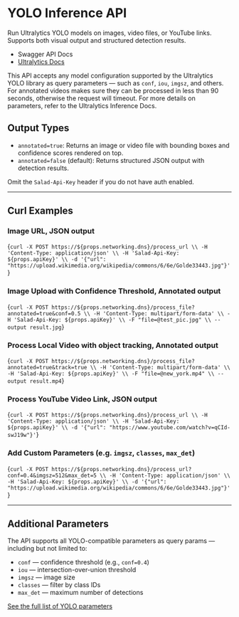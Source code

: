 # YOLO Inference API

Run Ultralytics YOLO models on images, video files, or YouTube links. Supports both visual output and structured detection results.

- <Link href={`https://${props.networking.dns}/docs`}>Swagger API Docs</Link>
- [Ultralytics Docs](https://docs.ultralytics.com)


<Callout variation="info">
This API accepts any model configuration supported by the Ultralytics YOLO library as query parameters — such as <code>conf</code>, <code>iou</code>, <code>imgsz</code>, and others. For annotated videos makes sure they can be processed in less than 90 seconds, otherwise the request will timeout. For more details on parameters, refer to the <Link href="https://docs.ultralytics.com/modes/inference/">Ultralytics Inference Docs</Link>.
</Callout>

## Output Types

- <code>annotated=true</code>: Returns an image or video file with bounding boxes and confidence scores rendered on top.
- <code>annotated=false</code> (default): Returns structured JSON output with detection results.

<Callout variation="note">Omit the <code>Salad-Api-Key</code> header if you do not have auth enabled.</Callout>

---

## Curl Examples

### Image URL, JSON output

<CodeBlock language="bash">{`curl -X POST https://${props.networking.dns}/process_url \\
  -H 'Content-Type: application/json' \\
  -H 'Salad-Api-Key: ${props.apiKey}' \\
  -d '{"url": "https://upload.wikimedia.org/wikipedia/commons/6/6e/Golde33443.jpg"}'`}</CodeBlock>

### Image Upload with Confidence Threshold, Annotated output

<CodeBlock language="bash">{`curl -X POST https://${props.networking.dns}/process_file?annotated=true&conf=0.5 \\
  -H 'Content-Type: multipart/form-data' \\
  -H 'Salad-Api-Key: ${props.apiKey}' \\
  -F "file=@test_pic.jpg" \\
  --output result.jpg`}</CodeBlock>

### Process Local Video with object tracking, Annotated output

<CodeBlock language="bash">{`curl -X POST https://${props.networking.dns}/process_file?annotated=true&track=true \\
  -H 'Content-Type: multipart/form-data' \\
  -H 'Salad-Api-Key: ${props.apiKey}' \\
  -F "file=@new_york.mp4" \\
  --output result.mp4`}</CodeBlock>

### Process YouTube Video Link, JSON output

<CodeBlock language="bash">{`curl -X POST https://${props.networking.dns}/process_url \\
  -H 'Content-Type: application/json' \\
  -H 'Salad-Api-Key: ${props.apiKey}' \\
  -d '{"url": "https://www.youtube.com/watch?v=qCId-swJ19w"}'`}</CodeBlock>

### Add Custom Parameters (e.g. `imgsz`, `classes`, `max_det`)

<CodeBlock language="bash">{`curl -X POST https://${props.networking.dns}/process_url?conf=0.4&imgsz=512&max_det=5 \\
  -H 'Content-Type: application/json' \\
  -H 'Salad-Api-Key: ${props.apiKey}' \\
  -d '{"url": "https://upload.wikimedia.org/wikipedia/commons/6/6e/Golde33443.jpg"}'`}</CodeBlock>


---

## Additional Parameters

The API supports all YOLO-compatible parameters as query params — including but not limited to:

- `conf` — confidence threshold (e.g., `conf=0.4`)
- `iou` — intersection-over-union threshold
- `imgsz` — image size
- `classes` — filter by class IDs
- `max_det` — maximum number of detections

[See the full list of YOLO parameters](https://docs.ultralytics.com/modes/predict/#inference-arguments)
